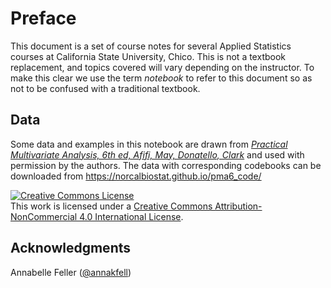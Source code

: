 # Preface {.unnumbered}

This document is a set of course notes for several Applied Statistics courses at California State University, Chico. This is not a textbook replacement, and topics covered will vary depending on the instructor. To make this clear we use the term *notebook* to refer to this document so as not to be confused with a traditional textbook.

## Data

Some data and examples in this notebook are drawn from [*Practical Multivariate Analysis, 6th ed, Afifi, May, Donatello, Clark*](https://www.crcpress.com/Practical-Multivariate-Analysis/Afifi-May-Donatello-Clark/p/book/9781138702226) and used with permission by the authors. The data with corresponding codebooks can be downloaded from [https://norcalbiostat.github.io/pma6_code/](https://norcalbiostat.github.io/pma6_code/)


<a rel="license" href="http://creativecommons.org/licenses/by-nc/4.0/"><img src="https://i.creativecommons.org/l/by-nc/4.0/88x31.png" alt="Creative Commons License" style="border-width:0"/></a><br />This work is licensed under a <a rel="license" href="http://creativecommons.org/licenses/by-nc/4.0/">Creative Commons Attribution-NonCommercial 4.0 International License</a>.

## Acknowledgments {.unnumbered}
Annabelle Feller ([\@annakfell](https://github.com/annakfell))